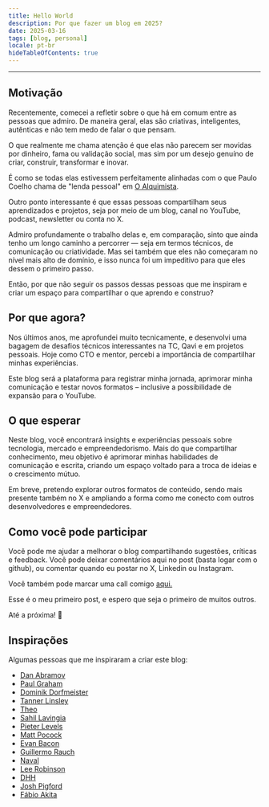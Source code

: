 ```yaml
---
title: Hello World
description: Por que fazer um blog em 2025?
date: 2025-03-16
tags: [blog, personal]
locale: pt-br
hideTableOfContents: true
---
```


---

## Motivação

Recentemente, comecei a refletir sobre o que há em comum entre as pessoas que admiro. De maneira geral, elas são criativas, inteligentes, autênticas e não tem medo de falar o que pensam. 

O que realmente me chama atenção é que elas não parecem ser movidas por dinheiro, fama ou validação social, mas sim por um desejo genuíno de criar, construir, transformar e inovar.

É como se todas elas estivessem perfeitamente alinhadas com o que Paulo Coelho chama de "lenda pessoal" em [O Alquimista](https://en.wikipedia.org/wiki/The_Alchemist_(novel)).

Outro ponto interessante é que essas pessoas compartilham seus aprendizados e projetos, seja por meio de um blog, canal no YouTube, podcast, newsletter ou conta no X. 

Admiro profundamente o trabalho delas e, em comparação, sinto que ainda tenho um longo caminho a percorrer — seja em termos técnicos, de comunicação ou criatividade. Mas sei também que eles não começaram no nível mais alto de domínio, e isso nunca foi um impeditivo para que eles dessem o primeiro passo.

Então, por que não seguir os passos dessas pessoas que me inspiram e criar um espaço para compartilhar o que aprendo e construo?

## Por que agora?

Nos últimos anos, me aprofundei muito tecnicamente, e desenvolvi uma bagagem de desafios técnicos interessantes na TC, Qavi e em projetos pessoais. Hoje como CTO e mentor, percebi a importância de compartilhar minhas experiências.

Este blog será a plataforma para registrar minha jornada, aprimorar minha comunicação e testar novos formatos – inclusive a possibilidade de expansão para o YouTube.

## O que esperar

Neste blog, você encontrará insights e experiências pessoais sobre tecnologia, mercado e empreendedorismo. Mais do que compartilhar conhecimento, meu objetivo é aprimorar minhas habilidades de comunicação e escrita, criando um espaço voltado para a troca de ideias e o crescimento mútuo.

Em breve, pretendo explorar outros formatos de conteúdo, sendo mais presente também no X e ampliando a forma como me conecto com outros desenvolvedores e empreendedores.

## Como você pode participar

Você pode me ajudar a melhorar o blog compartilhando sugestões, críticas e feedback. Você pode deixar comentários aqui no post (basta logar com o github), ou comentar quando eu postar no X, Linkedin ou Instagram.

Você também pode marcar uma call comigo [aqui.](https://cal.com/danielcspaiva/30min)

Esse é o meu primeiro post, e espero que seja o primeiro de muitos outros.

Até a próxima! 👋

## Inspirações

Algumas pessoas que me inspiraram a criar este blog:

- [Dan Abramov](https://overreacted.io/)
- [Paul Graham](https://www.paulgraham.com/)
- [Dominik Dorfmeister](https://tkdodo.eu/blog)
- [Tanner Linsley](https://tannerlinsley.com/)
- [Theo](https://t3.gg/)
- [Sahil Lavingia](https://sahillavingia.com/)
- [Pieter Levels](https://levels.io)
- [Matt Pocock](https://www.mattpocock.com/)
- [Evan Bacon](https://evanbacon.dev/)
- [Guillermo Rauch](https://rauchg.com/)
- [Naval](https://nav.al/)
- [Lee Robinson](https://leerob.com/)
- [DHH](https://dhh.dk/)
- [Josh Pigford
](https://joshpigford.com/)
- [Fábio Akita](https://www.akitaonrails.com/)

